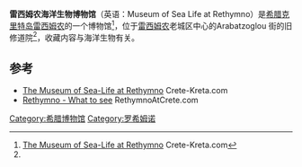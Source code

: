 '''雷西姆农海洋生物博物馆'''（英语：Museum of Sea Life at Rethymno）是[[希腊|希腊]][[克里特岛|克里特岛]][[雷西姆农|雷西姆农]]的一个博物馆<ref name=museum>[http://www.crete-kreta.com/rethymnon-museum-sea-life The Museum of Sea-Life at Rethymno] {{Wayback|url=http://www.crete-kreta.com/rethymnon-museum-sea-life |date=20160614024227 }} Crete-Kreta.com</ref>，位于[[雷西姆农|雷西姆农]]老城区中心的Arabatzoglou 街的旧修道院<ref name=museum/>，收藏内容与海洋生物有关。

==参考==
{{reflist}}
* [http://www.crete-kreta.com/rethymnon-museum-sea-life The Museum of Sea-Life at Rethymno] {{Wayback|url=http://www.crete-kreta.com/rethymnon-museum-sea-life |date=20160614024227 }} Crete-Kreta.com
* [http://www.rethymnoatcrete.com/reths.htm Rethymno - What to see] {{Wayback|url=http://www.rethymnoatcrete.com/reths.htm |date=20160319091034 }} RethymnoAtCrete.com
[[Category:希腊博物馆|Category:希腊博物馆]]
[[Category:罗希姆诺|Category:罗希姆诺]]